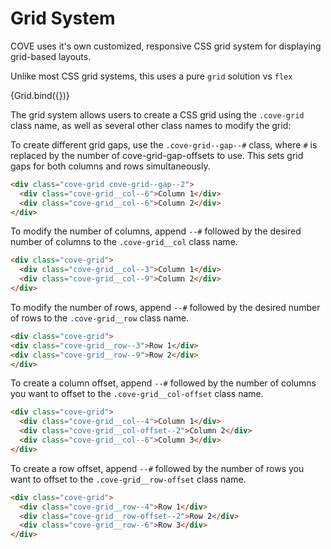 
<Meta title="CSS Systems/Grid"/>
<style>
{`
  .cove-grid--demo-square {
    background-color: rgb(58 86 155 / 25%);
    width: 100%;
    aspect-ratio: 1/1;
  }
`}
</style>

# Grid System
COVE uses it's own customized, responsive CSS grid system for displaying grid-based layouts.

Unlike most CSS grid systems, this uses a pure `grid` solution vs `flex`

<Canvas sourceState="shown" withSource="open">
  <Story name="Grid">
    {Grid.bind({})}
  </Story>
</Canvas>

The grid system allows users to create a CSS grid using the `.cove-grid` class name, as well as several other class names to modify the grid:

To create different grid gaps, use the `.cove-grid--gap--#` class, where `#` is replaced by the number of cove-grid-gap-offsets to use. This sets grid gaps for both columns and rows simultaneously.
```html
<div class="cove-grid cove-grid--gap--2">
  <div class="cove-grid__col--6">Column 1</div>
  <div class="cove-grid__col--6">Column 2</div>
</div>
```

To modify the number of columns, append `--#` followed by the desired number of columns to the `.cove-grid__col` class name.
```html
<div class="cove-grid">
  <div class="cove-grid__col--3">Column 1</div>
  <div class="cove-grid__col--9">Column 2</div>
</div>
```

To modify the number of rows, append `--#` followed by the desired number of rows to the `.cove-grid__row` class name.
```html
<div class="cove-grid">
<div class="cove-grid__row--3">Row 1</div>
<div class="cove-grid__row--9">Row 2</div>
</div>
```

To create a column offset, append `--#` followed by the number of columns you want to offset to the `.cove-grid__col-offset` class name.
```html
<div class="cove-grid">
  <div class="cove-grid__col--4">Column 1</div>
  <div class="cove-grid__col-offset--2">Column 2</div>
  <div class="cove-grid__col--6">Column 3</div>
</div>
```

To create a row offset, append `--#` followed by the number of rows you want to offset to the `.cove-grid__row-offset` class name.
```html
<div class="cove-grid">
  <div class="cove-grid__row--4">Row 1</div>
  <div class="cove-grid__row-offset--2">Row 2</div>
  <div class="cove-grid__row--6">Row 3</div>
</div>
```

  <div className="cove-grid__col--4 cove-grid__col--md-3 cove-grid__col--lg-2 cove-grid--demo-square"/>
  <div className="cove-grid__col--4 cove-grid__col--md-3 cove-grid__col--lg-2 cove-grid--demo-square"/>
  <div className="cove-grid__col--4 cove-grid__col--md-3 cove-grid__col--lg-2 cove-grid--demo-square"/>
  <div className="cove-grid__col--4 cove-grid__col--md-3 cove-grid__col--lg-2 cove-grid--demo-square"/>
  <div className="cove-grid__col--4 cove-grid__col--md-3 cove-grid__col--lg-2 cove-grid--demo-square"/>
  <div className="cove-grid__col--4 cove-grid__col--md-3 cove-grid__col--lg-2 cove-grid--demo-square"/>
  <div className="cove-grid__col--4 cove-grid__col--md-3 cove-grid__col--lg-2 cove-grid--demo-square"/>
  <div className="cove-grid__col--4 cove-grid__col--md-3 cove-grid__col--lg-2 cove-grid--demo-square"/>
  <div className="cove-grid__col--4 cove-grid__col--md-3 cove-grid__col--lg-2 cove-grid--demo-square"/>
  <div className="cove-grid__col--4 cove-grid__col--md-3 cove-grid__col--lg-2 cove-grid--demo-square"/>
  <div className="cove-grid__col--4 cove-grid__col--md-3 cove-grid__col--lg-2 cove-grid--demo-square"/>
  <div className="cove-grid__col--4 cove-grid__col--md-3 cove-grid__col--lg-2 cove-grid--demo-square"/>
</div>
